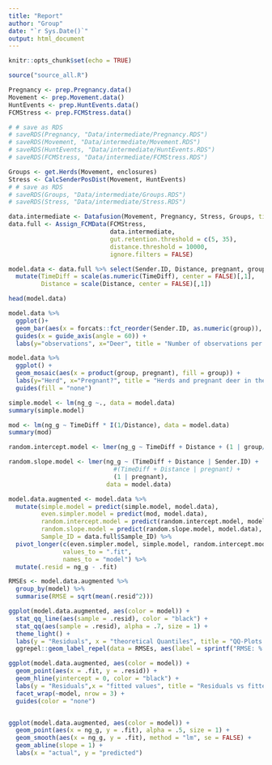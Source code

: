 ```yaml
---
title: "Report"
author: "Group"
date: "`r Sys.Date()`"
output: html_document
---
```


```r
knitr::opts_chunk$set(echo = TRUE)
```

```r
source("source_all.R")
```


```r
Pregnancy <- prep.Pregnancy.data()
Movement <- prep.Movement.data()
HuntEvents <- prep.HuntEvents.data()
FCMStress <- prep.FCMStress.data()

# # save as RDS
# saveRDS(Pregnancy, "Data/intermediate/Pregnancy.RDS")
# saveRDS(Movement, "Data/intermediate/Movement.RDS")
# saveRDS(HuntEvents, "Data/intermediate/HuntEvents.RDS")
# saveRDS(FCMStress, "Data/intermediate/FCMStress.RDS")
```

```r
Groups <- get.Herds(Movement, enclosures)
Stress <- CalcSenderPosDist(Movement, HuntEvents)
# # save as RDS
# saveRDS(Groups, "Data/intermediate/Groups.RDS")
# saveRDS(Stress, "Data/intermediate/Stress.RDS")
```


```r
data.intermediate <- Datafusion(Movement, Pregnancy, Stress, Groups, timediff = 2*60)
data.full <- Assign_FCMData(FCMStress,
                            data.intermediate,
                            gut.retention.threshold = c(5, 35),
                            distance.threshold = 10000,
                            ignore.filters = FALSE)

model.data <- data.full %>% select(Sender.ID, Distance, pregnant, group, TimeDiff, ng_g) %>%
  mutate(TimeDiff = scale(as.numeric(TimeDiff), center = FALSE)[,1],
         Distance = scale(Distance, center = FALSE)[,1])
```

```r
head(model.data)

model.data %>%
  ggplot()+
  geom_bar(aes(x = forcats::fct_reorder(Sender.ID, as.numeric(group)), fill = group)) +
  guides(x = guide_axis(angle = 60)) +   
  labs(y="observations", x="Deer", title = "Number of observations per deer and herd") 

model.data %>%
  ggplot() +
  geom_mosaic(aes(x = product(group, pregnant), fill = group)) +   
  labs(y="Herd", x="Pregnant?", title = "Herds and pregnant deer in the model data") +
  guides(fill = "none")
```



```r
simple.model <- lm(ng_g ~., data = model.data)
summary(simple.model)

mod <- lm(ng_g ~ TimeDiff * I(1/Distance), data = model.data)
summary(mod)

random.intercept.model <- lmer(ng_g ~ TimeDiff + Distance + (1 | group/Sender.ID) + (1 | pregnant), data = model.data)

random.slope.model <- lmer(ng_g ~ (TimeDiff + Distance | Sender.ID) + 
                             #(TimeDiff + Distance | pregnant) +
                             (1 | pregnant), 
                           data = model.data)
```


```r
model.data.augmented <- model.data %>%
  mutate(simple.model = predict(simple.model, model.data),
         even.simpler.model = predict(mod, model.data),
         random.intercept.model = predict(random.intercept.model, model.data),
         random.slope.model = predict(random.slope.model, model.data),
         Sample_ID = data.full$Sample_ID) %>%
  pivot_longer(c(even.simpler.model, simple.model, random.intercept.model, random.slope.model),
               values_to = ".fit",
               names_to = "model") %>%
  mutate(.resid = ng_g - .fit)

RMSEs <- model.data.augmented %>%
  group_by(model) %>%
  summarise(RMSE = sqrt(mean(.resid^2)))

ggplot(model.data.augmented, aes(color = model)) +
  stat_qq_line(aes(sample = .resid), color = "black") + 
  stat_qq(aes(sample = .resid), alpha = .7, size = 1) + 
  theme_light() +
  labs(y = "Residuals", x = "theoretical Quantiles", title = "QQ-Plots of different model fits") +
  ggrepel::geom_label_repel(data = RMSEs, aes(label = sprintf("RMSE: %.2f", RMSE), x = 2, y = -150), direction = "y", force = .5) 

ggplot(model.data.augmented, aes(color = model)) +
  geom_point(aes(x = .fit, y = .resid)) +
  geom_hline(yintercept = 0, color = "black") +
  labs(y = "Residuals",x = "fitted values", title = "Residuals vs fitted values") +
  facet_wrap(~model, nrow = 3) +
  guides(color = "none")


ggplot(model.data.augmented, aes(color = model)) +
  geom_point(aes(x = ng_g, y = .fit), alpha = .5, size = 1) +
  geom_smooth(aes(x = ng_g, y = .fit), method = "lm", se = FALSE) +
  geom_abline(slope = 1) +
  labs(x = "actual", y = "predicted")
```

